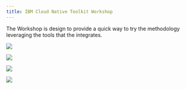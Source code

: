 ```yaml
---
title: IBM Cloud Native Toolkit Workshop
---
```



<PageDescription>

The Workshop is design to provide a quick way to try the methodology leveraging the tools that the <Globals name="tinyName"/> integrates.

</PageDescription>


<Row>
<Column colLg={4} colMd={4} noGutterMdLeft>
<ArticleCard
    color="dark"
    title="Setup Workshop Environment"
    href="/workshop/setup"
    >

![](./images/workshop.jpg)

</ArticleCard>
</Column>

<Column colLg={4} colMd={4} noGutterMdLeft>
<ArticleCard
    color="dark"
    title="Deploy an Application using CI Pipelines with Tekton"
    href="/workshop/ci"
    >

![](./images/ci-tekton.jpg)

</ArticleCard>
</Column>

<Column colLg={4} colMd={4} noGutterMdLeft>
<ArticleCard
    color="dark"
    title="Promote an Application using CD with GitOps and ArgoCD"
    href="/workshop/cd"
    >

![](./images/cd-argocd.jpg)

</ArticleCard>
</Column>

<Column colLg={4} colMd={4} noGutterMdLeft>
<ArticleCard
    color="dark"
    title="Deploy a 3 tier Microservice using React, Node.js, and Java"
    href="/workshop/inventory"
    >

![](./images/inventory.jpg)

</ArticleCard>
</Column>

</Row>
